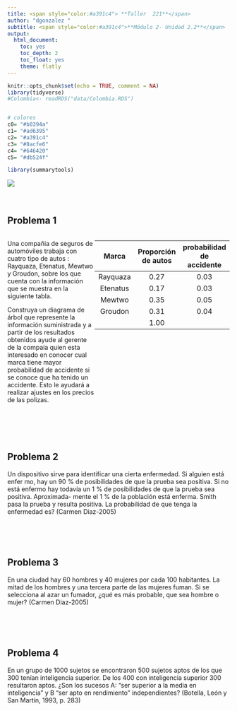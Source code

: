 ```yaml
---
title: <span style="color:#a391c4"> **Taller  221**</span>  
author: "dgonzalez "
subtitle: <span style="color:#a391c4">**Módulo 2- Unidad 2.2**</span>
output:
  html_document:
    toc: yes
    toc_depth: 2
    toc_float: yes
    theme: flatly
---
```


```r
knitr::opts_chunk$set(echo = TRUE, comment = NA)
library(tidyverse)
#Colombia<- readRDS("data/Colombia.RDS")


# colores
c0= "#b0394a"
c1= "#ad6395"
c2= "#a391c4"
c3= "#8acfe6"
c4= "#646420"
c5= "#db524f"

library(summarytools)
```

![](img/banner2.png)
</br></br></br>

## Problema 1

:::: {style="display: flex;"}
::: {}

Una compañia de seguros de automóviles trabaja con cuatro tipo de autos :  Rayquaza, Etenatus, Mewtwo y Groudon, sobre los que cuenta con la información que se muestra en la siguiente tabla.

Construya un diagrama de árbol que represente la información suministrada y a partir de los resultados obtenidos ayude al gerente de la compaía quien esta interesado en conocer cual marca tiene mayor probabilidad de accidente si se conoce que ha tenido un accidente. Esto le ayudará a realizar ajustes en los precios de las polizas.
  
:::
::: {}

| Marca    |Proporción de autos       | probabilidad de accidente |
|:--------:|:------------------------:|:-------------------------:|
| Rayquaza | 0.27                     | 0.03                      | 
| Etenatus | 0.17                     | 0.03                      |
| Mewtwo   | 0.35                     | 0.05                      |
| Groudon  | 0.31                     | 0.04                      |
|          | 1.00                     |                           |
:::
::::

<br/><br/><br/>

## Problema 2

Un dispositivo sirve para identificar una cierta enfermedad. Si alguien está enfer
mo, hay un 90 % de posibilidades de que la prueba sea positiva. Si no está enfermo
hay todavía un 1 % de posibilidades de que la prueba sea positiva. Aproximada-
mente el 1 % de la población está enferma. Smith pasa la prueba y resulta positiva.
La probabilidad de que tenga la enfermedad es? (Carmen Diaz-2005)

<br/><br/><br/>

## Problema 3

En una ciudad hay 60 hombres y 40 mujeres por cada 100 habitantes. La mitad de
los hombres y una tercera parte de las mujeres fuman. Si se selecciona al azar un
fumador, ¿qué es más probable, que sea hombre o mujer? (Carmen Diaz-2005)

<br/><br/><br/>

## Problema 4 

En un grupo de 1000 sujetos se encontraron 500 sujetos aptos de los que 300
tenían inteligencia superior. De los 400 con inteligencia superior 300 resultaron
aptos. ¿Son los sucesos A: “ser superior a la media en inteligencia” y B “ser apto
en rendimiento” independientes? (Botella, León y San Martín, 1993, p. 283)


